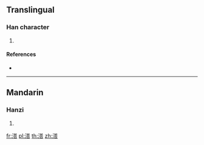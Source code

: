 ==Translingual==

===Han character===
{{Han char|rn=85|rad=水|as=10|sn=13|four=|canj=ETOR}}

# {{defn|Han|sort=水10}}

====References====
* {{Han ref|kx=0639.310|dkj=17941|dj=1046.190|hdz=31694.020|uh=6E9A|ud=28314}}

----

==Mandarin==

===Hanzi===
{{cmn-hanzi|pin=[[dá]] ([[da2]])|wg=ta<sup>2</sup>}}

# {{defn|lang=cmn|sort=水10}}

[[fr:溚]]
[[pl:溚]]
[[th:溚]]
[[zh:溚]]